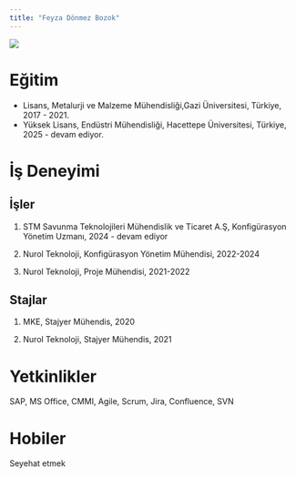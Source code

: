 ```yaml
---
title: "Feyza Dönmez Bozok"
---
```



![](/assets/images/vesikalik.jpeg){fig-align="center"}

# Eğitim

-   Lisans, Metalurji ve Malzeme Mühendisliği,Gazi Üniversitesi, Türkiye, 2017 - 2021.
-   Yüksek Lisans, Endüstri Mühendisliği, Hacettepe Üniversitesi, Türkiye, 2025 - devam ediyor.

# İş Deneyimi

## İşler

1.  STM Savunma Teknolojileri Mühendislik ve Ticaret A.Ş, Konfigürasyon Yönetim Uzmanı, 2024 - devam ediyor

2.  Nurol Teknoloji, Konfigürasyon Yönetim Mühendisi, 2022-2024

3.  Nurol Teknoloji, Proje Mühendisi, 2021-2022

## Stajlar

1.  MKE, Stajyer Mühendis, 2020

2.  Nurol Teknoloji, Stajyer Mühendis, 2021


# Yetkinlikler

SAP, MS Office, CMMI, Agile, Scrum, Jira, Confluence, SVN 

# Hobiler

Seyehat etmek